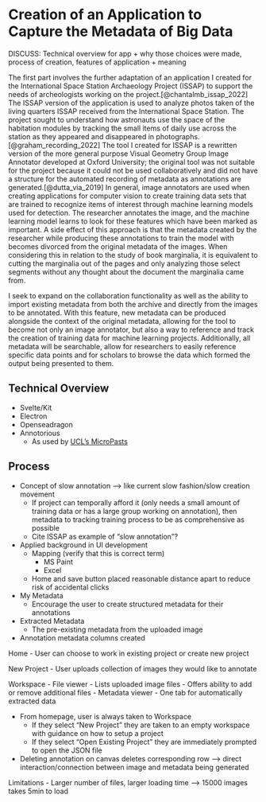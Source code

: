 # Creation of an Application to Capture the Metadata of Big Data

DISCUSS: Technical overview for app + why those choices were made, process of creation, features of application + meaning

The first part involves the further adaptation of an application I created for the International Space Station Archaeology Project (ISSAP) to support the needs of archeologists working on the project.[@chantalmb_issap_2022] The ISSAP version of the application is used to analyze photos taken of the living quarters ISSAP received from the International Space Station. The project sought to understand how astronauts use the space of the habitation modules by tracking the small items of daily use across the station as they appeared and disappeared in photographs.[@graham_recording_2022] The tool I created for ISSAP is a rewritten version of the more general purpose Visual Geometry Group Image Annotator developed at Oxford University; the original tool was not suitable for the project because it could not be used collaboratively and did not have a structure for the automated recording of metadata as annotations are generated.[@dutta_via_2019] In general, image annotators are used when creating applications for computer vision to create training data sets that are trained to recognize items of interest through machine learning models used for detection. The researcher annotates the image, and the machine learning model learns to look for these features which have been marked as important. A side effect of this approach is that the metadata created by the researcher while producing these annotations to train the model with becomes divorced from the original metadata of the images. When considering this in relation to the study of book marginalia, it is equivalent to cutting the marginalia out of the pages and only analyzing those select segments without any thought about the document the marginalia came from.

I seek to expand on the collaboration functionality as well as the ability to import existing metadata from both the archive and directly from the images to be annotated. With this feature, new metadata can be produced alongside the context of the original metadata, allowing for the tool to become not only an image annotator, but also a way to reference and track the creation of training data for machine learning projects. Additionally, all metadata will be searchable, allow for researchers to easily reference specific data points and for scholars to browse the data which formed the output being presented to them.

## Technical Overview
- Svelte/Kit
- Electron
- Openseadragon
- Annotorious 
  - As used by [UCL's MicroPasts](https://crowdsourced.micropasts.org/)

## Process

- Concept of slow annotation --> like current slow fashion/slow creation movement
  - If project can temporally afford it (only needs a small amount of training data or has a large group working on annotation), then metadata to tracking training process to be as comprehensive as possible
  - Cite ISSAP as example of "slow annotation"?

- Applied background in UI development
  - Mapping (verify that this is correct term)
    - MS Paint
    - Excel
  - Home and save button placed reasonable distance apart to reduce risk of accidental clicks

- My Metadata
  - Encourage the user to create structured metadata for their annotations
- Extracted Metadata
  - The pre-existing metadata from the uploaded image
- Annotation metadata columns created 


Home
- User can choose to work in existing project or create new project

New Project
- User uploads collection of images they would like to annotate

Workspace
- File viewer
  - Lists uploaded image files
  - Offers ability to add or remove additional files
- Metadata viewer
  - One tab for automatically extracted data


- From homepage, user is always taken to Workspace
  - If they select "New Project" they are taken to an empty workspace with guidance on how to setup a project
  - If they select "Open Existing Project" they are immediately prompted to open the JSON file

- Deleting annotation on canvas deletes corresponding row --> direct interaction/connection between image and metadata being generated

Limitations
- Larger number of files, larger loading time --> 15000 images takes 5min to load
